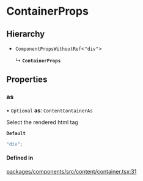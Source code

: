 # ContainerProps

## Hierarchy

- `ComponentPropsWithoutRef`\<`"div"`\>

  ↳ **`ContainerProps`**

## Properties

### as

• `Optional` **as**: `ContentContainerAs`

Select the rendered html tag

**`Default`**

```ts
"div";
```

#### Defined in

[packages/components/src/content/container.tsx:31](https://github.com/vtex/shoreline/blob/bf9009f50/packages/components/src/content/container.tsx#L31)
